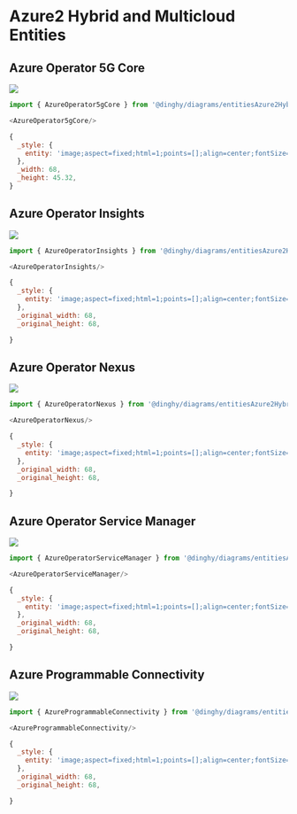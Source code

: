 
# Azure2 Hybrid and Multicloud Entities


## Azure Operator 5G Core

<Tabs>
  <TabItem value="Preview">

![](./azure-operator-5g-core.png#drawio)

  </TabItem>
  <TabItem value="Usage">
    
```js
import { AzureOperator5gCore } from '@dinghy/diagrams/entitiesAzure2HybridAndMulticloud'

<AzureOperator5gCore/>
```

  </TabItem>
  <TabItem value="Definition">
    
```js
{
  _style: {
    entity: 'image;aspect=fixed;html=1;points=[];align=center;fontSize=12;image=img/lib/azure2/hybrid_multicloud/Azure_Operator_5G_Core.svg;strokeColor=none;',
  },
  _width: 68,
  _height: 45.32,
}
```

  </TabItem>
</Tabs>


## Azure Operator Insights

<Tabs>
  <TabItem value="Preview">

![](./azure-operator-insights.png#drawio)

  </TabItem>
  <TabItem value="Usage">
    
```js
import { AzureOperatorInsights } from '@dinghy/diagrams/entitiesAzure2HybridAndMulticloud'

<AzureOperatorInsights/>
```

  </TabItem>
  <TabItem value="Definition">
    
```js
{
  _style: {
    entity: 'image;aspect=fixed;html=1;points=[];align=center;fontSize=12;image=img/lib/azure2/hybrid_multicloud/Azure_Operator_Insights.svg;strokeColor=none;',
  },
  _original_width: 68,
  _original_height: 68,

}
```

  </TabItem>
</Tabs>


## Azure Operator Nexus

<Tabs>
  <TabItem value="Preview">

![](./azure-operator-nexus.png#drawio)

  </TabItem>
  <TabItem value="Usage">
    
```js
import { AzureOperatorNexus } from '@dinghy/diagrams/entitiesAzure2HybridAndMulticloud'

<AzureOperatorNexus/>
```

  </TabItem>
  <TabItem value="Definition">
    
```js
{
  _style: {
    entity: 'image;aspect=fixed;html=1;points=[];align=center;fontSize=12;image=img/lib/azure2/hybrid_multicloud/Azure_Operator_Nexus.svg;strokeColor=none;',
  },
  _original_width: 68,
  _original_height: 68,

}
```

  </TabItem>
</Tabs>


## Azure Operator Service Manager

<Tabs>
  <TabItem value="Preview">

![](./azure-operator-service-manager.png#drawio)

  </TabItem>
  <TabItem value="Usage">
    
```js
import { AzureOperatorServiceManager } from '@dinghy/diagrams/entitiesAzure2HybridAndMulticloud'

<AzureOperatorServiceManager/>
```

  </TabItem>
  <TabItem value="Definition">
    
```js
{
  _style: {
    entity: 'image;aspect=fixed;html=1;points=[];align=center;fontSize=12;image=img/lib/azure2/hybrid_multicloud/Azure_Operator_Service_Manager.svg;strokeColor=none;',
  },
  _original_width: 68,
  _original_height: 68,

}
```

  </TabItem>
</Tabs>


## Azure Programmable Connectivity

<Tabs>
  <TabItem value="Preview">

![](./azure-programmable-connectivity.png#drawio)

  </TabItem>
  <TabItem value="Usage">
    
```js
import { AzureProgrammableConnectivity } from '@dinghy/diagrams/entitiesAzure2HybridAndMulticloud'

<AzureProgrammableConnectivity/>
```

  </TabItem>
  <TabItem value="Definition">
    
```js
{
  _style: {
    entity: 'image;aspect=fixed;html=1;points=[];align=center;fontSize=12;image=img/lib/azure2/hybrid_multicloud/Azure_Programmable_Connectivity.svg;strokeColor=none;',
  },
  _original_width: 68,
  _original_height: 68,

}
```

  </TabItem>
</Tabs>

